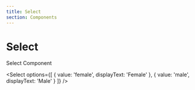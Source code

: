 ```yaml
---
title: Select
section: Components
---
```



# Select

Select Component

<Select
  options={[
    { value: 'female', displayText: 'Female' },
    { value: 'male', displayText: 'Male' }
  ]}
/>
